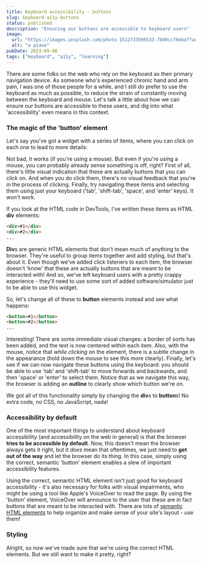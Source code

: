 ```yaml
---
title: Keyboard accessibility - buttons
slug: keyboard-a11y-buttons
status: published
description: "Ensuring our buttons are accessible to keyboard users"
image:
  url: "https://images.unsplash.com/photo-1512733596533-7b00ccf8ebaf?auto=format&fit=crop&w=800&q=60"
  alt: "a piano"
pubDate: 2023-09-06
tags: ["keyboard", "a11y", "learning"]
---
```



There are some folks on the web who rely on the keyboard as their primary navigation device. As someone who's experienced chronic hand and arm pain, I was one of those people for a while, and I still do prefer to use the keyboard as much as possible, to reduce the strain of constantly moving between the keyboard and mouse. Let's talk a little about how we can ensure our buttons are accessible to these users, and dig into what 'accessibility' even means in this context.

### The magic of the 'button' element

Let's say you've got a widget with a series of items, where you can click on each one to lead to more details:

<DivButtons client:load />

Not bad, it works (if you're using a mouse). But even if you're using a mouse, you can probably already sense something is off, right? First of all, there's little visual indication that these are actually buttons that you can click on. And when you do click them, there's no visual feedback that you're in the process of clicking. Finally, try navigating these items and selecting them using just your keyboard ('tab', 'shift-tab', 'space', and 'enter' keys). It won't work.

If you look at the HTML code in DevTools, I've written these items as HTML **div** elements:

```html
<div>#1</div>
<div>#2</div>
...
```

**Div**s are generic HTML elements that don't mean much of anything to the browser. They're useful to group items together and add styling, but that's about it. Even though we've added click listeners to each item, the browser doesn't 'know' that these are actually buttons that are meant to be interacted with! And so, we've left keyboard users with a pretty crappy experience - they'll need to use some sort of added software/simulator just to be able to use this widget.

So, let's change all of these to **button** elements instead and see what happens:

```html
<button>#1</button>
<button>#2</button>
...
```

<PlainButtons client:visible />

Interesting! There are some immediate visual changes: a border of sorts has been added, and the text is now centered within each item. Also, with the mouse, notice that _while clicking_ on the element, there is a subtle change in the appearance (hold down the mouse to see this more clearly). Finally, let's see if we can now navigate these buttons using the keyboard: you should be able to use 'tab' and 'shift-tab' to move forwards and backwards, and then 'space' or 'enter' to select them. Notice that as we navigate this way, the browser is adding an **outline** to clearly show which button we're on.

We got all of this functionality simply by changing the **div**s to **button**s! No extra code, no CSS, no JavaScript, nada!

### Accessibility by default

One of the most important things to understand about keyboard accessibility (and accessibility on the web in general) is that the browser **tries to be accessible by default**. Now, this doesn't mean the browser always gets it right, but it _does_ mean that oftentimes, we just need to **get out of the way** and let the browser do its thing. In this case, simply using the correct, semantic 'button' element enables a slew of important accessibility features.

Using the correct, semantic HTML element isn't just good for keyboard accessibility - it's also necessary for folks with visual impairments, who might be using a tool like Apple's VoiceOver to read the page. By using the 'button' element, VoiceOver will announce to the user that these are in fact buttons that are meant to be interacted with. There are lots of [semantic HTML elements](https://webaim.org/resources/htmlcheatsheet/) to help organize and make sense of your site's layout - use them!

### Styling

Alright, so now we've made sure that we're using the correct HTML elements. But we still want to make it pretty, right?
